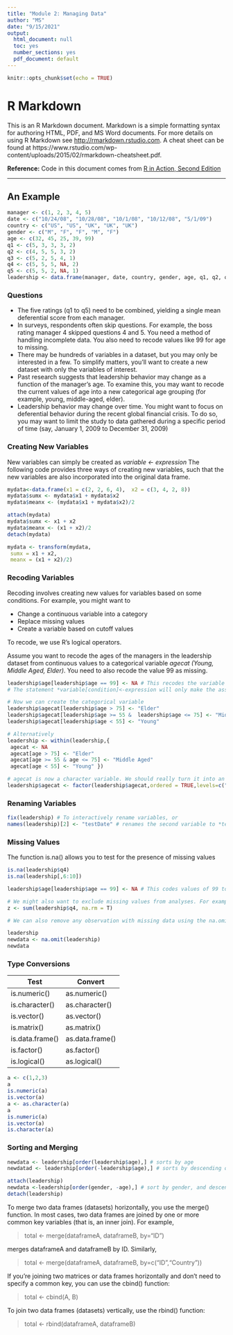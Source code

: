 ```yaml
---
title: "Module 2: Managing Data"
author: "MS"
date: "9/15/2021"
output:
  html_document: null
  toc: yes
  number_sections: yes
  pdf_document: default
---
```


```r
knitr::opts_chunk$set(echo = TRUE)
```

# R Markdown

This is an R Markdown document. Markdown is a simple formatting syntax for authoring HTML, PDF, and MS Word documents. For more details on using R Markdown see <http://rmarkdown.rstudio.com>. A cheat sheet can be found at https://www.rstudio.com/wp-content/uploads/2015/02/rmarkdown-cheatsheet.pdf.

**Reference:** Code in this document comes from [R in Action, Second Edition](https://www.manning.com/books/r-in-action-third-edition?)

******
## An Example {.tabset}
```r
manager <- c(1, 2, 3, 4, 5)
date <- c("10/24/08", "10/28/08", "10/1/08", "10/12/08", "5/1/09") 
country <- c("US", "US", "UK", "UK", "UK") 
gender <- c("M", "F", "F", "M", "F")
age <- c(32, 45, 25, 39, 99) 
q1 <- c(5, 3, 3, 3, 2) 
q2 <- c(4, 5, 5, 3, 2) 
q3 <- c(5, 2, 5, 4, 1) 
q4 <- c(5, 5, 5, NA, 2) 
q5 <- c(5, 5, 2, NA, 1)
leadership <- data.frame(manager, date, country, gender, age, q1, q2, q3, q4, q5, stringsAsFactors=FALSE)
```
### Questions

* The five ratings (q1 to q5) need to be combined, yielding a single mean deferential score from each manager.
* In surveys, respondents often skip questions. For example, the boss rating manager 4 skipped questions 4 and 5. You need a method of handling incomplete data. You also need to recode values like 99 for age to missing.
* There may be hundreds of variables in a dataset, but you may only be interested in a few. To simplify matters, you’ll want to create a new dataset with only the variables of interest. 
* Past research suggests that leadership behavior may change as a function of the manager’s age. To examine this, you may want to recode the current values of age into a new categorical age grouping (for example, young, middle-aged, elder).
* Leadership behavior may change over time. You might want to focus on deferential behavior during the recent global financial crisis. To do so, you may want to limit the study to data gathered during a specific period of time (say, January 1, 2009 to December 31, 2009)

### Creating New Variables

New variables can simply be created as *variable <- expression*
The following code provides three ways of creating new variables, such that the new variables are also
incorporated into the original data frame.

```r
mydata<-data.frame(x1 = c(2, 2, 6, 4),  x2 = c(3, 4, 2, 8))
mydata$sumx <- mydata$x1 + mydata$x2
mydata$meanx <- (mydata$x1 + mydata$x2)/2

attach(mydata)
mydata$sumx <- x1 + x2
mydata$meanx <- (x1 + x2)/2
detach(mydata)

mydata <- transform(mydata,
 sumx = x1 + x2,
 meanx = (x1 + x2)/2)
```

### Recoding Variables
Recoding involves creating new values for variables based on some conditions. For example, you might want to 

* Change a continuous variable into a category
* Replace missing values
* Create a variable based on cutoff values

To recode, we use R's logical operators.

Assume you want to recode the ages of the managers in the leadership dataset from continuous values to a categorical variable *agecat (Young, Middle Aged, Elder)*. You need to also recode the value 99 as missing.
```r
leadership$age[leadership$age == 99] <- NA # This recodes the variable age, when age is 99 to NA
# The statement *variable[condition]<-expression will only make the assignment when TRUE

# Now we can create the categorical variable
leadership$agecat[leadership$age > 75] <- "Elder"
leadership$agecat[leadership$age >= 55 &  leadership$age <= 75] <- "Middle Aged"
leadership$agecat[leadership$age < 55] <- "Young"

# Alternatively
leadership <- within(leadership,{
 agecat <- NA
 agecat[age > 75] <- "Elder"
 agecat[age >= 55 & age <= 75] <- "Middle Aged"
 agecat[age < 55] <- "Young" })

# agecat is now a character variable. We should really turn it into an ordered factor.
leadership$agecat <- factor(leadership$agecat,ordered = TRUE,levels=c("Elder","Middle Aged","Young"))

```

### Renaming Variables


```r
fix(leadership) # To interactively rename variables, or 
names(leadership)[2] <- "testDate" # renames the second variable to *testDate*
```

### Missing Values
The function is.na() allows you to test for the presence of missing values
```r
is.na(leadership$q4)
is.na(leadership[,6:10])

leadership$age[leadership$age == 99] <- NA # This codes values of 99 to NA, so they are not included in calculations

# We might also want to exclude missing values from analyses. For example
z <- sum(leadership$q4, na.rm = T)

# We can also remove any observation with missing data using the na.omit() function.

leadership
newdata <- na.omit(leadership)
newdata
```

### Type Conversions


Test | Convert
---- |--------
is.numeric() | as.numeric()
is.character()| as.character()
is.vector() |as.vector()
is.matrix() |as.matrix()
is.data.frame() |as.data.frame()
is.factor() |as.factor()
is.logical() |as.logical()

```r
a <- c(1,2,3)
a
is.numeric(a)
is.vector(a)
a <- as.character(a)
a
is.numeric(a)
is.vector(a)
is.character(a)
```
### Sorting and Merging

```r
newdata <- leadership[order(leadership$age),] # sorts by age
newdatad <- leadership[order(-leadership$age),] # sorts by descending order of age

attach(leadership)
newdata <-leadership[order(gender, -age),] # sort by gender, and descending age
detach(leadership)

```
To merge two data frames (datasets) horizontally, you use the merge() function. In
most cases, two data frames are joined by one or more common key variables (that is,
an inner join). For example,

> total <- merge(dataframeA, dataframeB, by="ID")

merges dataframeA and dataframeB by ID. Similarly,

> total <- merge(dataframeA, dataframeB, by=c("ID","Country"))

If you’re joining two matrices or data frames horizontally and don’t need to specify a
common key, you can use the cbind() function:

> total <- cbind(A, B)

To join two data frames (datasets) vertically, use the rbind() function: 

> total <- rbind(dataframeA, dataframeB)


